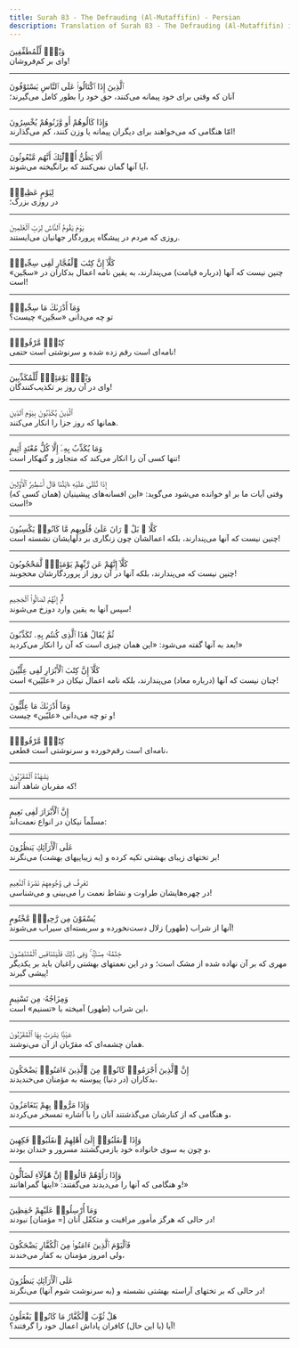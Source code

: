 ```yaml
---
title: Surah 83 - The Defrauding (Al-Mutaffifin) - Persian
description: Translation of Surah 83 - The Defrauding (Al-Mutaffifin) in Persian
---
```





<Aside type="quran" title="1">
وَيْلٌۭ لِّلْمُطَفِّفِينَ
</Aside>

<Aside type="reference" title="1">
وای بر کم‌فروشان!
</Aside>

---

<Aside type="quran" title="2">
ٱلَّذِينَ إِذَا ٱكْتَالُوا۟ عَلَى ٱلنَّاسِ يَسْتَوْفُونَ
</Aside>

<Aside type="reference" title="2">
آنان که وقتی برای خود پیمانه می‌کنند، حق خود را بطور کامل می‌گیرند؛
</Aside>

---

<Aside type="quran" title="3">
وَإِذَا كَالُوهُمْ أَو وَّزَنُوهُمْ يُخْسِرُونَ
</Aside>

<Aside type="reference" title="3">
امّا هنگامی که می‌خواهند برای دیگران پیمانه یا وزن کنند، کم می‌گذارند!
</Aside>

---

<Aside type="quran" title="4">
أَلَا يَظُنُّ أُو۟لَٰٓئِكَ أَنَّهُم مَّبْعُوثُونَ
</Aside>

<Aside type="reference" title="4">
آیا آنها گمان نمی‌کنند که برانگیخته می‌شوند،
</Aside>

---

<Aside type="quran" title="5">
لِيَوْمٍ عَظِيمٍۢ
</Aside>

<Aside type="reference" title="5">
در روزی بزرگ؛
</Aside>

---

<Aside type="quran" title="6">
يَوْمَ يَقُومُ ٱلنَّاسُ لِرَبِّ ٱلْعَٰلَمِينَ
</Aside>

<Aside type="reference" title="6">
روزی که مردم در پیشگاه پروردگار جهانیان می‌ایستند.
</Aside>

---

<Aside type="quran" title="7">
كَلَّآ إِنَّ كِتَٰبَ ٱلْفُجَّارِ لَفِى سِجِّينٍۢ
</Aside>

<Aside type="reference" title="7">
چنین نیست که آنها (درباره قیامت) می‌پندارند، به یقین نامه اعمال بدکاران در «سجّین» است!
</Aside>

---

<Aside type="quran" title="8">
وَمَآ أَدْرَىٰكَ مَا سِجِّينٌۭ
</Aside>

<Aside type="reference" title="8">
تو چه می‌دانی «سجّین» چیست؟
</Aside>

---

<Aside type="quran" title="9">
كِتَٰبٌۭ مَّرْقُومٌۭ
</Aside>

<Aside type="reference" title="9">
نامه‌ای است رقم زده شده و سرنوشتی است حتمی!
</Aside>

---

<Aside type="quran" title="10">
وَيْلٌۭ يَوْمَئِذٍۢ لِّلْمُكَذِّبِينَ
</Aside>

<Aside type="reference" title="10">
وای در آن روز بر تکذیب‌کنندگان!
</Aside>

---

<Aside type="quran" title="11">
ٱلَّذِينَ يُكَذِّبُونَ بِيَوْمِ ٱلدِّينِ
</Aside>

<Aside type="reference" title="11">
همانها که روز جزا را انکار می‌کنند.
</Aside>

---

<Aside type="quran" title="12">
وَمَا يُكَذِّبُ بِهِۦٓ إِلَّا كُلُّ مُعْتَدٍ أَثِيمٍ
</Aside>

<Aside type="reference" title="12">
تنها کسی آن را انکار می‌کند که متجاوز و گنهکار است!
</Aside>

---

<Aside type="quran" title="13">
إِذَا تُتْلَىٰ عَلَيْهِ ءَايَٰتُنَا قَالَ أَسَٰطِيرُ ٱلْأَوَّلِينَ
</Aside>

<Aside type="reference" title="13">
(همان کسی که) وقتی آیات ما بر او خوانده می‌شود می‌گوید: «این افسانه‌های پیشینیان است!»
</Aside>

---

<Aside type="quran" title="14">
كَلَّا ۖ بَلْ ۜ رَانَ عَلَىٰ قُلُوبِهِم مَّا كَانُوا۟ يَكْسِبُونَ
</Aside>

<Aside type="reference" title="14">
چنین نیست که آنها می‌پندارند، بلکه اعمالشان چون زنگاری بر دلهایشان نشسته است!
</Aside>

---

<Aside type="quran" title="15">
كَلَّآ إِنَّهُمْ عَن رَّبِّهِمْ يَوْمَئِذٍۢ لَّمَحْجُوبُونَ
</Aside>

<Aside type="reference" title="15">
چنین نیست که می‌پندارند، بلکه آنها در آن روز از پروردگارشان محجوبند!
</Aside>

---

<Aside type="quran" title="16">
ثُمَّ إِنَّهُمْ لَصَالُوا۟ ٱلْجَحِيمِ
</Aside>

<Aside type="reference" title="16">
سپس آنها به یقین وارد دوزخ می‌شوند!
</Aside>

---

<Aside type="quran" title="17">
ثُمَّ يُقَالُ هَٰذَا ٱلَّذِى كُنتُم بِهِۦ تُكَذِّبُونَ
</Aside>

<Aside type="reference" title="17">
بعد به آنها گفته می‌شود: «این همان چیزی است که آن را انکار می‌کردید!»
</Aside>

---

<Aside type="quran" title="18">
كَلَّآ إِنَّ كِتَٰبَ ٱلْأَبْرَارِ لَفِى عِلِّيِّينَ
</Aside>

<Aside type="reference" title="18">
چنان نیست که آنها (درباره معاد) می‌پندارند، بلکه نامه اعمال نیکان در «علیّین» است!
</Aside>

---

<Aside type="quran" title="19">
وَمَآ أَدْرَىٰكَ مَا عِلِّيُّونَ
</Aside>

<Aside type="reference" title="19">
و تو چه می‌دانی «علیّین» چیست!
</Aside>

---

<Aside type="quran" title="20">
كِتَٰبٌۭ مَّرْقُومٌۭ
</Aside>

<Aside type="reference" title="20">
نامه‌ای است رقم‌خورده و سرنوشتی است قطعی،
</Aside>

---

<Aside type="quran" title="21">
يَشْهَدُهُ ٱلْمُقَرَّبُونَ
</Aside>

<Aside type="reference" title="21">
که مقربان شاهد آنند!
</Aside>

---

<Aside type="quran" title="22">
إِنَّ ٱلْأَبْرَارَ لَفِى نَعِيمٍ
</Aside>

<Aside type="reference" title="22">
مسلّماً نیکان در انواع نعمت‌اند:
</Aside>

---

<Aside type="quran" title="23">
عَلَى ٱلْأَرَآئِكِ يَنظُرُونَ
</Aside>

<Aside type="reference" title="23">
بر تختهای زیبای بهشتی تکیه کرده و (به زیباییهای بهشت) می‌نگرند!
</Aside>

---

<Aside type="quran" title="24">
تَعْرِفُ فِى وُجُوهِهِمْ نَضْرَةَ ٱلنَّعِيمِ
</Aside>

<Aside type="reference" title="24">
در چهره‌هایشان طراوت و نشاط نعمت را می‌بینی و می‌شناسی!
</Aside>

---

<Aside type="quran" title="25">
يُسْقَوْنَ مِن رَّحِيقٍۢ مَّخْتُومٍ
</Aside>

<Aside type="reference" title="25">
آنها از شراب (طهور) زلال دست‌نخورده و سربسته‌ای سیراب می‌شوند!
</Aside>

---

<Aside type="quran" title="26">
خِتَٰمُهُۥ مِسْكٌۭ ۚ وَفِى ذَٰلِكَ فَلْيَتَنَافَسِ ٱلْمُتَنَٰفِسُونَ
</Aside>

<Aside type="reference" title="26">
مهری که بر آن نهاده شده از مشک است؛ و در این نعمتهای بهشتی راغبان باید بر یکدیگر پیشی گیرند!
</Aside>

---

<Aside type="quran" title="27">
وَمِزَاجُهُۥ مِن تَسْنِيمٍ
</Aside>

<Aside type="reference" title="27">
این شراب (طهور) آمیخته با «تسنیم» است،
</Aside>

---

<Aside type="quran" title="28">
عَيْنًۭا يَشْرَبُ بِهَا ٱلْمُقَرَّبُونَ
</Aside>

<Aside type="reference" title="28">
همان چشمه‌ای که مقرّبان از آن می‌نوشند.
</Aside>

---

<Aside type="quran" title="29">
إِنَّ ٱلَّذِينَ أَجْرَمُوا۟ كَانُوا۟ مِنَ ٱلَّذِينَ ءَامَنُوا۟ يَضْحَكُونَ
</Aside>

<Aside type="reference" title="29">
بدکاران (در دنیا) پیوسته به مؤمنان می‌خندیدند،
</Aside>

---

<Aside type="quran" title="30">
وَإِذَا مَرُّوا۟ بِهِمْ يَتَغَامَزُونَ
</Aside>

<Aside type="reference" title="30">
و هنگامی که از کنارشان می‌گذشتند آنان را با اشاره تمسخر می‌کردند،
</Aside>

---

<Aside type="quran" title="31">
وَإِذَا ٱنقَلَبُوٓا۟ إِلَىٰٓ أَهْلِهِمُ ٱنقَلَبُوا۟ فَكِهِينَ
</Aside>

<Aside type="reference" title="31">
و چون به سوی خانواده خود بازمی‌گشتند مسرور و خندان بودند،
</Aside>

---

<Aside type="quran" title="32">
وَإِذَا رَأَوْهُمْ قَالُوٓا۟ إِنَّ هَٰٓؤُلَآءِ لَضَآلُّونَ
</Aside>

<Aside type="reference" title="32">
و هنگامی که آنها را می‌دیدند می‌گفتند: «اینها گمراهانند!»
</Aside>

---

<Aside type="quran" title="33">
وَمَآ أُرْسِلُوا۟ عَلَيْهِمْ حَٰفِظِينَ
</Aside>

<Aside type="reference" title="33">
در حالی که هرگز مأمور مراقبت و متکفّل آنان [= مؤمنان‌] نبودند!
</Aside>

---

<Aside type="quran" title="34">
فَٱلْيَوْمَ ٱلَّذِينَ ءَامَنُوا۟ مِنَ ٱلْكُفَّارِ يَضْحَكُونَ
</Aside>

<Aside type="reference" title="34">
ولی امروز مؤمنان به کفار می‌خندند،
</Aside>

---

<Aside type="quran" title="35">
عَلَى ٱلْأَرَآئِكِ يَنظُرُونَ
</Aside>

<Aside type="reference" title="35">
در حالی که بر تختهای آراسته بهشتی نشسته و (به سرنوشت شوم آنها) می‌نگرند!
</Aside>

---

<Aside type="quran" title="36">
هَلْ ثُوِّبَ ٱلْكُفَّارُ مَا كَانُوا۟ يَفْعَلُونَ
</Aside>

<Aside type="reference" title="36">
آیا (با این حال) کافران پاداش اعمال خود را گرفتند؟!
</Aside>

---
